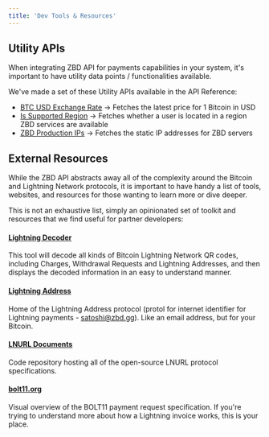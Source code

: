 ```yaml
---
title: 'Dev Tools & Resources'
---
```


## Utility APIs[​](#utility-apis "Direct link to heading")

When integrating ZBD API for payments capabilities in your system, it's important to have utility data points / functionalities available.

We've made a set of these Utility APIs available in the API Reference:

*   [BTC USD Exchange Rate](/api/utils/btc-usd) -> Fetches the latest price for 1 Bitcoin in USD
*   [Is Supported Region](/api/utils/is-supported) -> Fetches whether a user is located in a region ZBD services are available
*   [ZBD Production IPs](/api/utils/prod-ips) -> Fetches the static IP addresses for ZBD servers

## External Resources[​](#external-resources "Direct link to heading")

While the ZBD API abstracts away all of the complexity around the Bitcoin and Lightning Network protocols, it is important to have handy a list of tools, websites, and resources for those wanting to learn more or dive deeper.

This is not an exhaustive list, simply an opinionated set of toolkit and resources that we find useful for partner developers:

#### **[Lightning Decoder](https://lightningdecoder.com)**[​](#lightning-decoder "Direct link to heading")

This tool will decode all kinds of Bitcoin Lightning Network QR codes, including Charges, Withdrawal Requests and Lightning Addresses, and then displays the decoded information in an easy to understand manner.

#### **[Lightning Address](https://lightningaddress.com)**[​](#lightning-address "Direct link to heading")

Home of the Lightning Address protocol (protol for internet identifier for Lightning payments - [satoshi@zbd.gg](mailto:satoshi@zbd.gg)). Like an email address, but for your Bitcoin.

#### **[LNURL Documents](https://github.com/lnurl/luds)**[​](#lnurl-documents "Direct link to heading")

Code repository hosting all of the open-source LNURL protocol specifications.

#### **[bolt11.org](https://bolt11.org)**[​](#bolt11org "Direct link to heading")

Visual overview of the BOLT11 payment request specification. If you're trying to understand more about how a Lightning invoice works, this is your place.